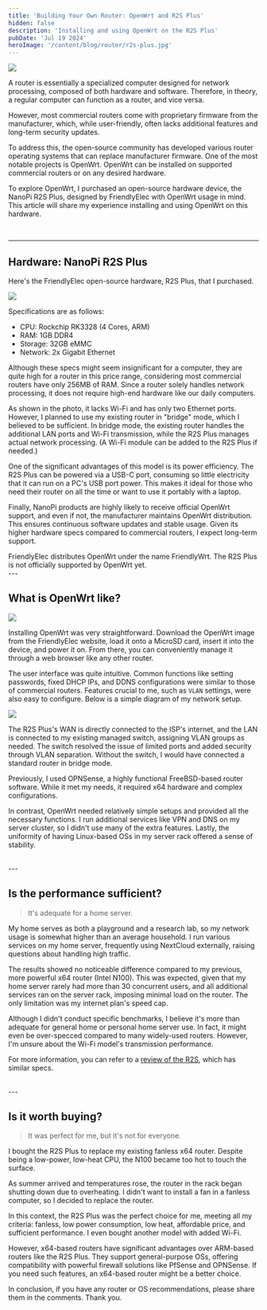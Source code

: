 ```yaml
---
title: 'Building Your Own Router: OpenWrt and R2S Plus'
hidden: false
description: 'Installing and using OpenWrt on the R2S Plus'
pubDate: 'Jul 19 2024'
heroImage: '/content/blog/router/r2s-plus.jpg'
---
```


<Image class="tw-rounded-lg" src="/content/blog/router/hero.svg" />

<br />

A router is essentially a specialized computer designed for network processing, composed of both hardware and software. Therefore, in theory, a regular computer can function as a router, and vice versa.

However, most commercial routers come with proprietary firmware from the manufacturer, which, while user-friendly, often lacks additional features and long-term security updates.

To address this, the open-source community has developed various router operating systems that can replace manufacturer firmware. One of the most notable projects is OpenWrt. OpenWrt can be installed on supported commercial routers or on any desired hardware.

To explore OpenWrt, I purchased an open-source hardware device, the NanoPi R2S Plus, designed by FriendlyElec with OpenWrt usage in mind. This article will share my experience installing and using OpenWrt on this hardware.

<br />

---

## Hardware: NanoPi R2S Plus

Here's the FriendlyElec open-source hardware, R2S Plus, that I purchased.

<Image class="tw-rounded-lg" src="/content/blog/router/r2s-plus.jpg" />

Specifications are as follows:

- CPU: Rockchip RK3328 (4 Cores, ARM)
- RAM: 1GB DDR4
- Storage: 32GB eMMC
- Network: 2x Gigabit Ethernet

Although these specs might seem insignificant for a computer, they are quite high for a router in this price range, considering most commercial routers have only 256MB of RAM. Since a router solely handles network processing, it does not require high-end hardware like our daily computers.

As shown in the photo, it lacks Wi-Fi and has only two Ethernet ports. However, I planned to use my existing router in "bridge" mode, which I believed to be sufficient. In bridge mode, the existing router handles the additional LAN ports and Wi-Fi transmission, while the R2S Plus manages actual network processing. (A Wi-Fi module can be added to the R2S Plus if needed.)

One of the significant advantages of this model is its power efficiency. The R2S Plus can be powered via a USB-C port, consuming so little electricity that it can run on a PC's USB port power. This makes it ideal for those who need their router on all the time or want to use it portably with a laptop.

Finally, NanoPi products are highly likely to receive official OpenWrt support, and even if not, the manufacturer maintains OpenWrt distribution. This ensures continuous software updates and stable usage. Given its higher hardware specs compared to commercial routers, I expect long-term support.

<Warning>
  FriendlyElec distributes OpenWrt under the name FriendlyWrt. The R2S Plus is not officially supported by OpenWrt yet.
</Warning>

<br />
---

## What is OpenWrt like?

<Image class="tw-rounded-lg" width={720} height={350} src="/content/blog/router/openwrt.png" />

Installing OpenWrt was very straightforward. Download the OpenWrt image from the FriendlyElec website, load it onto a MicroSD card, insert it into the device, and power it on. From there, you can conveniently manage it through a web browser like any other router.

The user interface was quite intuitive. Common functions like setting passwords, fixed DHCP IPs, and DDNS configurations were similar to those of commercial routers. Features crucial to me, such as `VLAN` settings, were also easy to configure. Below is a simple diagram of my network setup.

<Image class="tw-rounded-lg" align="center" src="/content/blog/router/network.png" />

The R2S Plus's WAN is directly connected to the ISP's internet, and the LAN is connected to my existing managed switch, assigning VLAN groups as needed. The switch resolved the issue of limited ports and added security through VLAN separation. Without the switch, I would have connected a standard router in bridge mode.

Previously, I used OPNSense, a highly functional FreeBSD-based router software. While it met my needs, it required x64 hardware and complex configurations.

In contrast, OpenWrt needed relatively simple setups and provided all the necessary functions. I run additional services like VPN and DNS on my server cluster, so I didn't use many of the extra features. Lastly, the uniformity of having Linux-based OSs in my server rack offered a sense of stability.

<br />
---

## Is the performance sufficient?

> It's adequate for a home server.

My home serves as both a playground and a research lab, so my network usage is somewhat higher than an average household. I run various services on my home server, frequently using NextCloud externally, raising questions about handling high traffic.

The results showed no noticeable difference compared to my previous, more powerful x64 router (Intel N100). This was expected, given that my home server rarely had more than 30 concurrent users, and all additional services ran on the server rack, imposing minimal load on the router. The only limitation was my internet plan's speed cap.

Although I didn't conduct specific benchmarks, I believe it's more than adequate for general home or personal home server use. In fact, it might even be over-specced compared to many widely-used routers. However, I'm unsure about the Wi-Fi model's transmission performance.

For more information, you can refer to a [review of the R2S](https://forum.openwrt.org/t/nanopi-r2s-plus-out-4-year-review-of-r2s/183342), which has similar specs.

<br />
---

## Is it worth buying?

> It was perfect for me, but it's not for everyone.

I bought the R2S Plus to replace my existing fanless x64 router. Despite being a low-power, low-heat CPU, the N100 became too hot to touch the surface.

As summer arrived and temperatures rose, the router in the rack began shutting down due to overheating. I didn't want to install a fan in a fanless computer, so I decided to replace the router.

In this context, the R2S Plus was the perfect choice for me, meeting all my criteria: fanless, low power consumption, low heat, affordable price, and sufficient performance. I even bought another model with added Wi-Fi.

However, x64-based routers have significant advantages over ARM-based routers like the R2S Plus. They support general-purpose OSs, offering compatibility with powerful firewall solutions like PfSense and OPNSense. If you need such features, an x64-based router might be a better choice.

In conclusion, if you have any router or OS recommendations, please share them in the comments. Thank you.